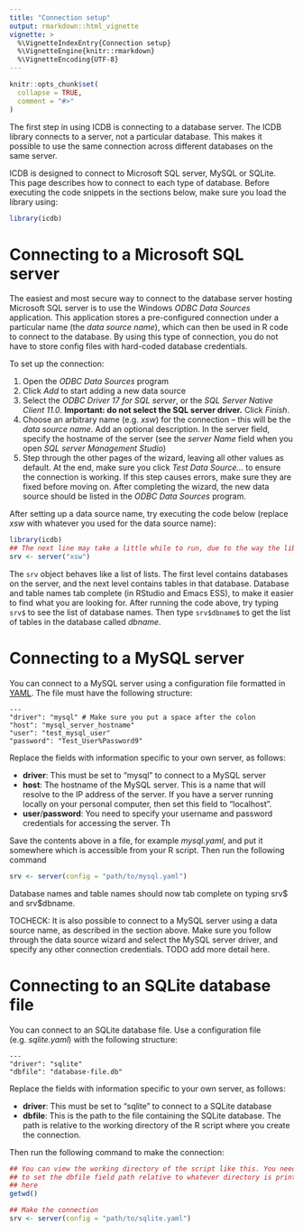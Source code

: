 ```yaml
---
title: "Connection setup"
output: rmarkdown::html_vignette
vignette: >
  %\VignetteIndexEntry{Connection setup}
  %\VignetteEngine{knitr::rmarkdown}
  %\VignetteEncoding{UTF-8}
---
```


```r
knitr::opts_chunk$set(
  collapse = TRUE,
  comment = "#>"
)
```

The first step in using ICDB is connecting to a database server. The ICDB library connects to a server, not a particular database. This makes it possible to use the same connection across different databases on the same server.

ICDB is designed to connect to Microsoft SQL server, MySQL or SQLite. This page describes how to connect to each type of database. Before executing the code snippets in the sections below, make sure you load the library using:

```r
library(icdb)
```

# Connecting to a Microsoft SQL server

The easiest and most secure way to connect to the database server hosting Microsoft SQL server is to use the Windows *ODBC Data Sources* application. This application stores a pre-configured connection under a particular name (the *data source name*), which can then be used in R code to connect to the database. By using this type of connection, you do not have to store config files with hard-coded database credentials. 

To set up the connection:

1. Open the *ODBC Data Sources* program
2. Click *Add* to start adding a new data source
3. Select the *ODBC Driver 17 for SQL server*, or the *SQL Server Native Client 11.0*. **Important: do not select the SQL server driver.** Click *Finish*.
4. Choose an arbitrary name (e.g. *xsw*) for the connection -- this will be the *data source name*. Add an optional description. In the server field, specify the hostname of the server (see the *server Name* field when you open *SQL server Management Studio*)
5. Step through the other pages of the wizard, leaving all other values as default. At the end, make sure you click *Test Data Source...* to ensure the connection is working. If this step causes errors, make sure they are fixed before moving on. After completing the wizard, the new data source should be listed in the *ODBC Data Sources* program.

After setting up a data source name, try executing the code below (replace *xsw* with whatever you used for the data source name):

```r
library(icdb)
## The next line may take a little while to run, due to the way the library works.
srv <- server("xsw")
```

The `srv` object behaves like a list of lists. The first level contains databases on the server, and the next level contains tables in that database. Database and table names tab complete (in RStudio and Emacs ESS), to make it easier to find what you are looking for. After running the code above, try typing `srv$` to see the list of database names. Then type `srv$dbname$` to get the list of tables in the database called *dbname*.

# Connecting to a MySQL server

You can connect to a MySQL server using a configuration file formatted in [YAML](https://en.wikipedia.org/wiki/YAML). The file must have the following structure:

```
---
"driver": "mysql" # Make sure you put a space after the colon
"host": "mysql_server_hostname"
"user": "test_mysql_user"
"password": "Test_User%Password9"
```

Replace the fields with information specific to your own server, as follows:

- **driver**: This must be set to "mysql" to connect to a MySQL server
- **host**: The hostname of the MySQL server. This is a name that will resolve to the IP address of the server. If you have a server running locally on your personal computer, then set this field to "localhost".
- **user**/**password**: You need to specify your username and password credentials for accessing the server. Th

Save the contents above in a file, for example *mysql.yaml*, and put it somewhere which is accessible from your R script. Then run the following command

```r
srv <- server(config = "path/to/mysql.yaml")
```

Database names and table names should now tab complete on typing srv\$ and srv\$dbname.

TOCHECK: It is also possible to connect to a MySQL server using a data source name, as described in the section above. Make sure you follow through the data source wizard and select the MySQL server driver, and specify any other connection credentials. TODO add more detail here.

# Connecting to an SQLite database file

You can connect to an SQLite database file. Use a configuration file (e.g. *sqlite.yaml*) with the following structure:

```
--- 
"driver": "sqlite"
"dbfile": "database-file.db"
```

Replace the fields with information specific to your own server, as follows:

- **driver**: This must be set to "sqlite" to connect to a SQLite database
- **dbfile**: This is the path to the file containing the SQLite database. The path is relative to the working directory of the R script where you create the connection.

Then run the following command to make the connection:

```r
## You can view the working directory of the script like this. You need
## to set the dbfile field path relative to whatever directory is printed
## here
getwd()

## Make the connection
srv <- server(config = "path/to/sqlite.yaml")
```


